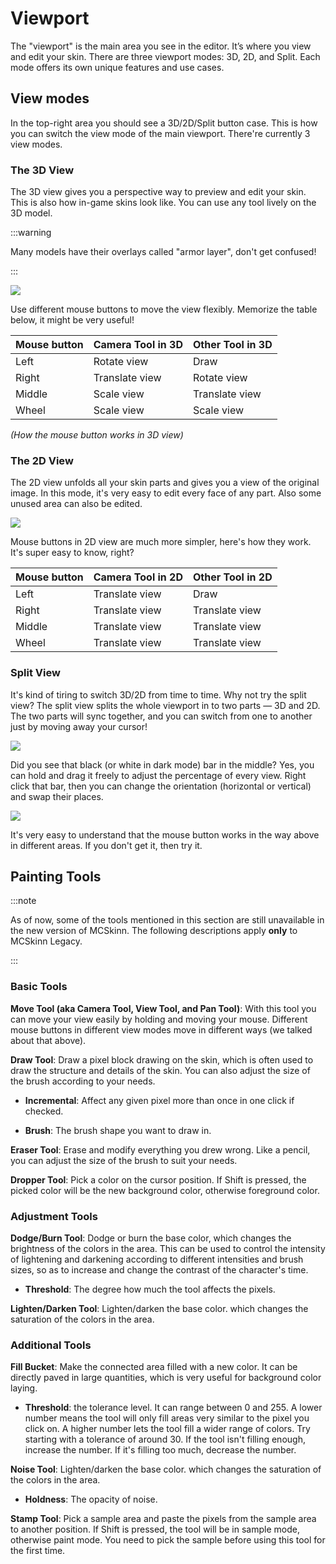 # Viewport

The "viewport" is the main area you see in the editor. It’s where you view and edit your skin. There are three viewport modes: 3D, 2D, and Split. Each mode offers its own unique features and use cases.

## View modes

In the top-right area you should see a 3D/2D/Split button case. This is how you can switch the view mode of the main viewport. There're currently 3 view modes.

### The 3D View

The 3D view gives you a perspective way to preview and edit your skin. This is also how in-game skins look like. You can use any tool lively on the 3D model. 

:::warning

Many models have their overlays called "armor layer", don't get confused!

:::

![](the-3d-view.png)

Use different mouse buttons to move the view flexibly. Memorize the table below, it might be very useful!

| Mouse button  | Camera Tool in 3D | Other Tool in 3D |
| ------------- | ----------------- | ---------------- |
| Left          | Rotate view       | Draw             |
| Right         | Translate view    | Rotate view      |
| Middle        | Scale view        | Translate view   |
| Wheel         | Scale view        | Scale view       |

*(How the mouse button works in 3D view)*

### The 2D View

The 2D view unfolds all your skin parts and gives you a view of the original image. In this mode, it's very easy to edit every face of any part. Also some unused area can also be edited.

![](the-2d-view.png)

Mouse buttons in 2D view are much more simpler, here's how they work. It's super easy to know, right?

| Mouse button  | Camera Tool in 2D | Other Tool in 2D |
| ------------- | ----------------- | ---------------- |
| Left          | Translate view    | Draw             |
| Right         | Translate view    | Translate view   |
| Middle        | Translate view    | Translate view   |
| Wheel         | Translate view    | Translate view   |

### Split View

It's kind of tiring to switch 3D/2D from time to time. Why not try the split view? The split view splits the whole viewport in to two parts — 3D and 2D. The two parts will sync together, and you can switch from one to another just by moving away your cursor!

![](split-view-updown.png)

Did you see that black (or white in dark mode) bar in the middle? Yes, you can hold and drag it freely to adjust the percentage of every view. Right click that bar, then you can change the orientation (horizontal or vertical) and swap their places.

![](split-view-leftright.png)

It's very easy to understand that the mouse button works in the way above in different areas. If you don't get it, then try it.

## Painting Tools

:::note

As of now, some of the tools mentioned in this section are still unavailable in the new version of MCSkinn. The following descriptions apply **only** to MCSkinn Legacy.

:::

### Basic Tools

**Move Tool (aka Camera Tool, View Tool, and Pan Tool)**: With this tool you can move your view easily by holding and moving your mouse. Different mouse buttons in different view modes move in different ways (we talked about that above).

**Draw Tool**: Draw a pixel block drawing on the skin, which is often used to draw the structure and details of the skin. You can also adjust the size of the brush according to your needs.

- **Incremental**: Affect any given pixel more than once in one click if checked.

- **Brush**: The brush shape you want to draw in.

**Eraser Tool**: Erase and modify everything you drew wrong. Like a pencil, you can adjust the size of the brush to suit your needs.

**Dropper Tool**: Pick a color on the cursor position. If Shift is pressed, the picked color will be the new background color, otherwise foreground color.

### Adjustment Tools

**Dodge/Burn Tool**: Dodge or burn the base color, which changes the brightness of the colors in the area. This can be used to control the intensity of lightening and darkening according to different intensities and brush sizes, so as to increase and change the contrast of the character's time.

- **Threshold**: The degree how much the tool affects the pixels.

**Lighten/Darken Tool**: Lighten/darken the base color. which changes the saturation of the colors in the area.

### Additional Tools

**Fill Bucket**: Make the connected area filled with a new color. It can be directly paved in large quantities, which is very useful for background color laying.

- **Threshold**: the tolerance level. It can range between 0 and 255. A lower number means the tool will only fill areas very similar to the pixel you click on. A higher number lets the tool fill a wider range of colors. Try starting with a tolerance of around 30. If the tool isn't filling enough, increase the number. If it's filling too much, decrease the number.

**Noise Tool**: Lighten/darken the base color. which changes the saturation of the colors in the area.

- **Holdness**: The opacity of noise.

**Stamp Tool**: Pick a sample area and paste the pixels from the sample area to another position. If Shift is pressed, the tool will be in sample mode, otherwise paint mode. You need to pick the sample before using this tool for the first time.